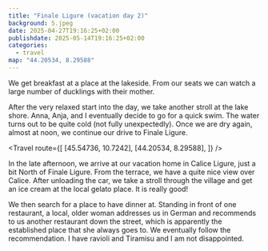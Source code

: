 ```yaml
---
title: "Finale Ligure (vacation day 2)"
background: 5.jpeg
date: 2025-04-27T19:16:25+02:00
publishdate: 2025-05-14T19:16:25+02:00
categories:
  - travel
map: "44.20534, 8.29588"
---
```


We get breakfast at a place at the lakeside. From our seats we can watch a large
number of ducklings with their mother.

<Gallery>
  <Rimg src="1.jpeg" alt="Lake Garda" />
  <Rimg src="4.jpeg" alt="Ducklings" />
</Gallery>

After the very relaxed start into the day, we take another stroll at the lake
shore. Anna, Anja, and I eventually decide to go for a quick swim. The water
turns out to be quite cold (not fully unexpectedly). Once we are dry again,
almost at noon, we continue our drive to Finale Ligure.

<Travel
  route={[
    [45.54736, 10.7242],
    [44.20534, 8.29588],
  ]}
/>

In the late afternoon, we arrive at our vacation home in Calice Ligure, just
a bit North of Finale Ligure. From the terrace, we have a quite nice view over
Calice. After unloading the car, we take a stroll through the village and get an
ice cream at the local gelato place. It is really good!

<Rimg src="5.jpeg" caption="View from our terrace." />

<Gallery>
  <Rimg
    src="9.jpeg"
    caption="There are quite a few cats here (but not as many as
on Kalymnos)."
  />
  <Rimg
    src="7.jpeg"
    caption="Looks like a comfy spot. If I were a cat, I would chose that one too."
  />
  <Rimg
    src="8.jpeg"
    caption="Such painted pans are hung all around the city."
  />
</Gallery>

<Rimg src="10.jpeg" caption="Obligatory group picture." />

We then search for a place to have dinner at. Standing in front of one
restaurant, a local, older woman addresses us in German and recommends to us
another restaurant down the street, which is apparently the established place
that she always goes to. We eventually follow the recommendation. I have ravioli
and Tiramisu and I am not disappointed.

<Nextday />
